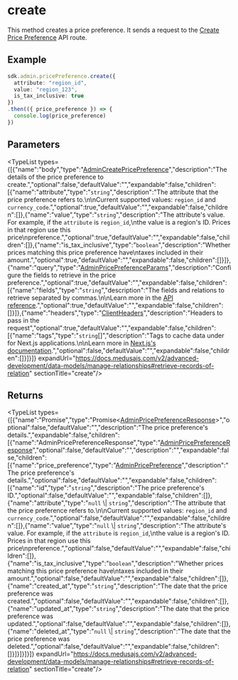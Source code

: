 
# create

This method creates a price preference. It sends a request to the
[Create Price Preference](https://docs.medusajs.com/api/admin#price-preferences\_postpricepreferences)
API route.

## Example

```ts
sdk.admin.pricePreference.create({
  attribute: "region_id",
  value: "region_123",
  is_tax_inclusive: true
})
.then(({ price_preference }) => {
  console.log(price_preference)
})
```

## Parameters

<TypeList types={[{"name":"body","type":"[AdminCreatePricePreference](../../../../../types/HttpTypes/interfaces/types.HttpTypes.AdminCreatePricePreference/page.mdx)","description":"The details of the price preference to create.","optional":false,"defaultValue":"","expandable":false,"children":[{"name":"attribute","type":"`string`","description":"The attribute that the price preference refers to.\n\nCurrent supported values: `region_id` and `currency_code`.","optional":true,"defaultValue":"","expandable":false,"children":[]},{"name":"value","type":"`string`","description":"The attribute's value. For example, if the `attribute` is `region_id`,\nthe value is a region's ID. Prices in that region use this price\npreference.","optional":true,"defaultValue":"","expandable":false,"children":[]},{"name":"is_tax_inclusive","type":"`boolean`","description":"Whether prices matching this price preference have\ntaxes included in their amount.","optional":true,"defaultValue":"","expandable":false,"children":[]}]},{"name":"query","type":"[AdminPricePreferenceParams](../../../../../types/HttpTypes/interfaces/types.HttpTypes.AdminPricePreferenceParams/page.mdx)","description":"Configure the fields to retrieve in the price preference.","optional":true,"defaultValue":"","expandable":false,"children":[{"name":"fields","type":"`string`","description":"The fields and relations to retrieve separated by commas.\n\nLearn more in the [API reference](https://docs.medusajs.com/api/store#select-fields-and-relations).","optional":true,"defaultValue":"","expandable":false,"children":[]}]},{"name":"headers","type":"[ClientHeaders](../../../types/js_sdk.admin.ClientHeaders/page.mdx)","description":"Headers to pass in the request","optional":true,"defaultValue":"","expandable":false,"children":[{"name":"tags","type":"`string`[]","description":"Tags to cache data under for Next.js applications.\n\nLearn more in [Next.js's documentation](https://nextjs.org/docs/app/building-your-application/caching#fetch-optionsnexttags-and-revalidatetag).","optional":false,"defaultValue":"","expandable":false,"children":[]}]}]} expandUrl="https://docs.medusajs.com/v2/advanced-development/data-models/manage-relationships#retrieve-records-of-relation" sectionTitle="create"/>

## Returns

<TypeList types={[{"name":"Promise","type":"Promise&#60;[AdminPricePreferenceResponse](../../../../../types/HttpTypes/interfaces/types.HttpTypes.AdminPricePreferenceResponse/page.mdx)&#62;","optional":false,"defaultValue":"","description":"The price preference's details.","expandable":false,"children":[{"name":"AdminPricePreferenceResponse","type":"[AdminPricePreferenceResponse](../../../../../types/HttpTypes/interfaces/types.HttpTypes.AdminPricePreferenceResponse/page.mdx)","optional":false,"defaultValue":"","description":"","expandable":false,"children":[{"name":"price_preference","type":"[AdminPricePreference](../../../../../types/HttpTypes/interfaces/types.HttpTypes.AdminPricePreference/page.mdx)","description":"The price preference's details.","optional":false,"defaultValue":"","expandable":false,"children":[{"name":"id","type":"`string`","description":"The price preference's ID.","optional":false,"defaultValue":"","expandable":false,"children":[]},{"name":"attribute","type":"`null` \\| `string`","description":"The attribute that the price preference refers to.\n\nCurrent supported values: `region_id` and `currency_code`.","optional":false,"defaultValue":"","expandable":false,"children":[]},{"name":"value","type":"`null` \\| `string`","description":"The attribute's value. For example, if the `attribute` is `region_id`,\nthe value is a region's ID. Prices in that region use this price\npreference.","optional":false,"defaultValue":"","expandable":false,"children":[]},{"name":"is_tax_inclusive","type":"`boolean`","description":"Whether prices matching this price preference have\ntaxes included in their amount.","optional":false,"defaultValue":"","expandable":false,"children":[]},{"name":"created_at","type":"`string`","description":"The date that the price preference was created.","optional":false,"defaultValue":"","expandable":false,"children":[]},{"name":"updated_at","type":"`string`","description":"The date that the price preference was updated.","optional":false,"defaultValue":"","expandable":false,"children":[]},{"name":"deleted_at","type":"`null` \\| `string`","description":"The date that the price preference was deleted.","optional":false,"defaultValue":"","expandable":false,"children":[]}]}]}]}]} expandUrl="https://docs.medusajs.com/v2/advanced-development/data-models/manage-relationships#retrieve-records-of-relation" sectionTitle="create"/>
